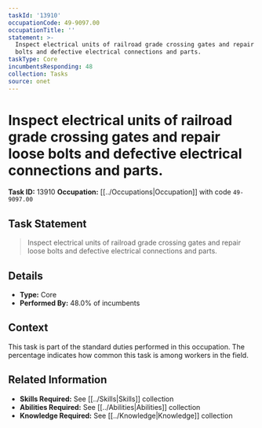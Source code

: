 ```yaml
---
taskId: '13910'
occupationCode: 49-9097.00
occupationTitle: ''
statement: >-
  Inspect electrical units of railroad grade crossing gates and repair loose
  bolts and defective electrical connections and parts.
taskType: Core
incumbentsResponding: 48
collection: Tasks
source: onet
---
```

# Inspect electrical units of railroad grade crossing gates and repair loose bolts and defective electrical connections and parts.

**Task ID:** 13910
**Occupation:** [[../Occupations|Occupation]] with code `49-9097.00`

## Task Statement

> Inspect electrical units of railroad grade crossing gates and repair loose bolts and defective electrical connections and parts.

## Details

- **Type:** Core
- **Performed By:** 48.0% of incumbents

## Context

This task is part of the standard duties performed in this occupation. The percentage indicates how common this task is among workers in the field.

## Related Information

- **Skills Required:** See [[../Skills|Skills]] collection
- **Abilities Required:** See [[../Abilities|Abilities]] collection
- **Knowledge Required:** See [[../Knowledge|Knowledge]] collection
